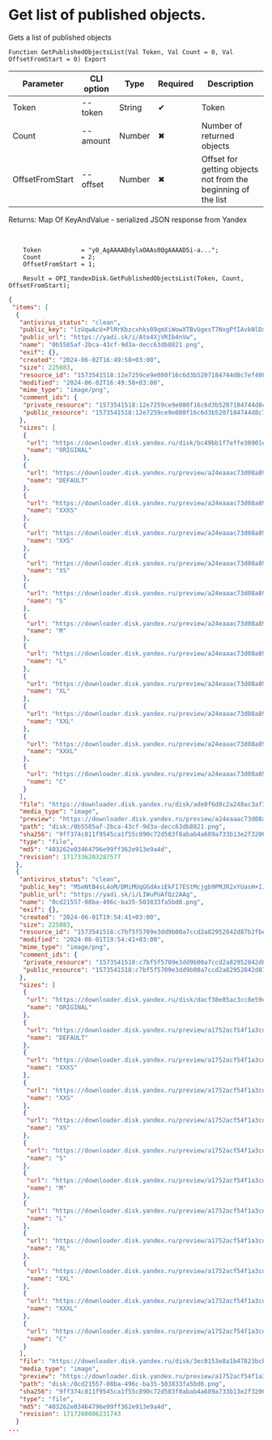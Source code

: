 ﻿---
sidebar_position: 3
---


# Get list of published objects.
 Gets a list of published objects



`Function GetPublishedObjectsList(Val Token, Val Count = 0, Val OffsetFromStart = 0) Export`

  | Parameter | CLI option | Type | Required | Description |
  |-|-|-|-|-|
  | Token | --token | String | &#x2714; | Token |
  | Count | --amount | Number | &#x2716; | Number of returned objects |
  | OffsetFromStart | --offset | Number | &#x2716; | Offset for getting objects not from the beginning of the list |

  
  Returns:  Map Of KeyAndValue - serialized JSON response from Yandex

<br/>




```bsl title="1C:Enterprise/OneScript code example"
    Token           = "y0_AgAAAABdylaOAAs0QgAAAAD5i-a...";
    Count           = 2;
    OffsetFromStart = 1;

    Result = OPI_YandexDisk.GetPublishedObjectsList(Token, Count, OffsetFromStart);
```
 



```json title="Result"
{
 "items": [
  {
   "antivirus_status": "clean",
   "public_key": "lzUqwAcU+PlMrKbzcxhks09qmXiWowXTBvUgesT7NxgPfIAvkNlDx1N5dnN4RI6hq/J6bpmRyOJonT3VoXnDag==",
   "public_url": "https://yadi.sk/i/Ato4XjVRIb4nVw",
   "name": "0b5585af-2bca-43cf-9d3a-decc63db8821.png",
   "exif": {},
   "created": "2024-06-02T16:49:58+03:00",
   "size": 225883,
   "resource_id": "1573541518:12e7259ce9e080f16c6d3b5207184744d8c7ef4084fee37e6f8aa72906003f9f",
   "modified": "2024-06-02T16:49:58+03:00",
   "mime_type": "image/png",
   "comment_ids": {
    "private_resource": "1573541518:12e7259ce9e080f16c6d3b5207184744d8c7ef4084fee37e6f8aa72906003f9f",
    "public_resource": "1573541518:12e7259ce9e080f16c6d3b5207184744d8c7ef4084fee37e6f8aa72906003f9f"
   },
   "sizes": [
    {
     "url": "https://downloader.disk.yandex.ru/disk/bc49bb1f7effe30901e699dd768858235d36ef301089f79eaf069259175f2e01/670656c5/gwThwhLBKYvLhQCNnqAHituHMr72DpUpd6C6-9w911vW8ivir0rElI21oNjVEQFTesbLx_asncX9gQFzcTfYww%3D%3D?uid=1573541518&filename=0b5585af-2bca-43cf-9d3a-decc63db8821.png&disposition=inline&hash=&limit=0&content_type=image%2Fpng&owner_uid=1573541518&fsize=225883&hid=7c41e6147b7dd41ea3cc2d615f42bcb7&media_type=image&tknv=v2&etag=403262e03464796e99ff362e913e9a4d",
     "name": "ORIGINAL"
    },
    {
     "url": "https://downloader.disk.yandex.ru/preview/a24eaaac73d08a894eba2cc6ddee821b76f6d5878e011583921f5f629baa59d6/inf/agGl7FsmrZi_rLwSr_YZE-iLFMsE0Kg4uy9w7SmAoFzz2voeU1keULK7rWnCo1I_pYaH_RrgTTgD4CfIchHW3Q%3D%3D?uid=1573541518&filename=0b5585af-2bca-43cf-9d3a-decc63db8821.png&disposition=inline&hash=&limit=0&content_type=image%2Fpng&owner_uid=1573541518&tknv=v2",
     "name": "DEFAULT"
    },
    {
     "url": "https://downloader.disk.yandex.ru/preview/a24eaaac73d08a894eba2cc6ddee821b76f6d5878e011583921f5f629baa59d6/inf/agGl7FsmrZi_rLwSr_YZE-iLFMsE0Kg4uy9w7SmAoFzz2voeU1keULK7rWnCo1I_pYaH_RrgTTgD4CfIchHW3Q%3D%3D?uid=1573541518&filename=0b5585af-2bca-43cf-9d3a-decc63db8821.png&disposition=inline&hash=&limit=0&content_type=image%2Fpng&owner_uid=1573541518&tknv=v2&size=XXXS&crop=0",
     "name": "XXXS"
    },
    {
     "url": "https://downloader.disk.yandex.ru/preview/a24eaaac73d08a894eba2cc6ddee821b76f6d5878e011583921f5f629baa59d6/inf/agGl7FsmrZi_rLwSr_YZE-iLFMsE0Kg4uy9w7SmAoFzz2voeU1keULK7rWnCo1I_pYaH_RrgTTgD4CfIchHW3Q%3D%3D?uid=1573541518&filename=0b5585af-2bca-43cf-9d3a-decc63db8821.png&disposition=inline&hash=&limit=0&content_type=image%2Fpng&owner_uid=1573541518&tknv=v2&size=XXS&crop=0",
     "name": "XXS"
    },
    {
     "url": "https://downloader.disk.yandex.ru/preview/a24eaaac73d08a894eba2cc6ddee821b76f6d5878e011583921f5f629baa59d6/inf/agGl7FsmrZi_rLwSr_YZE-iLFMsE0Kg4uy9w7SmAoFzz2voeU1keULK7rWnCo1I_pYaH_RrgTTgD4CfIchHW3Q%3D%3D?uid=1573541518&filename=0b5585af-2bca-43cf-9d3a-decc63db8821.png&disposition=inline&hash=&limit=0&content_type=image%2Fpng&owner_uid=1573541518&tknv=v2&size=XS&crop=0",
     "name": "XS"
    },
    {
     "url": "https://downloader.disk.yandex.ru/preview/a24eaaac73d08a894eba2cc6ddee821b76f6d5878e011583921f5f629baa59d6/inf/agGl7FsmrZi_rLwSr_YZE-iLFMsE0Kg4uy9w7SmAoFzz2voeU1keULK7rWnCo1I_pYaH_RrgTTgD4CfIchHW3Q%3D%3D?uid=1573541518&filename=0b5585af-2bca-43cf-9d3a-decc63db8821.png&disposition=inline&hash=&limit=0&content_type=image%2Fpng&owner_uid=1573541518&tknv=v2&size=S&crop=0",
     "name": "S"
    },
    {
     "url": "https://downloader.disk.yandex.ru/preview/a24eaaac73d08a894eba2cc6ddee821b76f6d5878e011583921f5f629baa59d6/inf/agGl7FsmrZi_rLwSr_YZE-iLFMsE0Kg4uy9w7SmAoFzz2voeU1keULK7rWnCo1I_pYaH_RrgTTgD4CfIchHW3Q%3D%3D?uid=1573541518&filename=0b5585af-2bca-43cf-9d3a-decc63db8821.png&disposition=inline&hash=&limit=0&content_type=image%2Fpng&owner_uid=1573541518&tknv=v2&size=M&crop=0",
     "name": "M"
    },
    {
     "url": "https://downloader.disk.yandex.ru/preview/a24eaaac73d08a894eba2cc6ddee821b76f6d5878e011583921f5f629baa59d6/inf/agGl7FsmrZi_rLwSr_YZE-iLFMsE0Kg4uy9w7SmAoFzz2voeU1keULK7rWnCo1I_pYaH_RrgTTgD4CfIchHW3Q%3D%3D?uid=1573541518&filename=0b5585af-2bca-43cf-9d3a-decc63db8821.png&disposition=inline&hash=&limit=0&content_type=image%2Fpng&owner_uid=1573541518&tknv=v2&size=L&crop=0",
     "name": "L"
    },
    {
     "url": "https://downloader.disk.yandex.ru/preview/a24eaaac73d08a894eba2cc6ddee821b76f6d5878e011583921f5f629baa59d6/inf/agGl7FsmrZi_rLwSr_YZE-iLFMsE0Kg4uy9w7SmAoFzz2voeU1keULK7rWnCo1I_pYaH_RrgTTgD4CfIchHW3Q%3D%3D?uid=1573541518&filename=0b5585af-2bca-43cf-9d3a-decc63db8821.png&disposition=inline&hash=&limit=0&content_type=image%2Fpng&owner_uid=1573541518&tknv=v2&size=XL&crop=0",
     "name": "XL"
    },
    {
     "url": "https://downloader.disk.yandex.ru/preview/a24eaaac73d08a894eba2cc6ddee821b76f6d5878e011583921f5f629baa59d6/inf/agGl7FsmrZi_rLwSr_YZE-iLFMsE0Kg4uy9w7SmAoFzz2voeU1keULK7rWnCo1I_pYaH_RrgTTgD4CfIchHW3Q%3D%3D?uid=1573541518&filename=0b5585af-2bca-43cf-9d3a-decc63db8821.png&disposition=inline&hash=&limit=0&content_type=image%2Fpng&owner_uid=1573541518&tknv=v2&size=XXL&crop=0",
     "name": "XXL"
    },
    {
     "url": "https://downloader.disk.yandex.ru/preview/a24eaaac73d08a894eba2cc6ddee821b76f6d5878e011583921f5f629baa59d6/inf/agGl7FsmrZi_rLwSr_YZE-iLFMsE0Kg4uy9w7SmAoFzz2voeU1keULK7rWnCo1I_pYaH_RrgTTgD4CfIchHW3Q%3D%3D?uid=1573541518&filename=0b5585af-2bca-43cf-9d3a-decc63db8821.png&disposition=inline&hash=&limit=0&content_type=image%2Fpng&owner_uid=1573541518&tknv=v2&size=XXXL&crop=0",
     "name": "XXXL"
    },
    {
     "url": "https://downloader.disk.yandex.ru/preview/a24eaaac73d08a894eba2cc6ddee821b76f6d5878e011583921f5f629baa59d6/inf/agGl7FsmrZi_rLwSr_YZE-iLFMsE0Kg4uy9w7SmAoFzz2voeU1keULK7rWnCo1I_pYaH_RrgTTgD4CfIchHW3Q%3D%3D?uid=1573541518&filename=0b5585af-2bca-43cf-9d3a-decc63db8821.png&disposition=inline&hash=&limit=0&content_type=image%2Fpng&owner_uid=1573541518&tknv=v2&size=S&crop=0",
     "name": "C"
    }
   ],
   "file": "https://downloader.disk.yandex.ru/disk/ade0f6d8c2a248ac3af3f52d3ffded47ff56ed9fefb0773a428bc2549b3926c0/670656c5/gwThwhLBKYvLhQCNnqAHituHMr72DpUpd6C6-9w911vW8ivir0rElI21oNjVEQFTesbLx_asncX9gQFzcTfYww%3D%3D?uid=1573541518&filename=0b5585af-2bca-43cf-9d3a-decc63db8821.png&disposition=attachment&hash=&limit=0&content_type=image%2Fpng&owner_uid=1573541518&fsize=225883&hid=7c41e6147b7dd41ea3cc2d615f42bcb7&media_type=image&tknv=v2&etag=403262e03464796e99ff362e913e9a4d",
   "media_type": "image",
   "preview": "https://downloader.disk.yandex.ru/preview/a24eaaac73d08a894eba2cc6ddee821b76f6d5878e011583921f5f629baa59d6/inf/agGl7FsmrZi_rLwSr_YZE-iLFMsE0Kg4uy9w7SmAoFzz2voeU1keULK7rWnCo1I_pYaH_RrgTTgD4CfIchHW3Q%3D%3D?uid=1573541518&filename=0b5585af-2bca-43cf-9d3a-decc63db8821.png&disposition=inline&hash=&limit=0&content_type=image%2Fpng&owner_uid=1573541518&tknv=v2&size=S&crop=0",
   "path": "disk:/0b5585af-2bca-43cf-9d3a-decc63db8821.png",
   "sha256": "9ff374c811f9545ca1f55c890c72d583f8abab4a689a733b13e2f32069fa330a",
   "type": "file",
   "md5": "403262e03464796e99ff362e913e9a4d",
   "revision": 1717336203287577
  },
  {
   "antivirus_status": "clean",
   "public_key": "MSeNtB4sL4oM/DMiMUqGGdAxiEkFI7EStMcjgb9PMJR2xYUasH+IJFEqziFNXjfRq/J6bpmRyOJonT3VoXnDag==",
   "public_url": "https://yadi.sk/i/LIWuPUAfQz2AAg",
   "name": "0cd21557-08ba-496c-ba35-503833fa5bd6.png",
   "exif": {},
   "created": "2024-06-01T19:54:41+03:00",
   "size": 225883,
   "resource_id": "1573541518:c7bf5f5709e3dd9b00a7ccd2a82952842d87b2fbe03994f9e3db437adb801275",
   "modified": "2024-06-01T19:54:41+03:00",
   "mime_type": "image/png",
   "comment_ids": {
    "private_resource": "1573541518:c7bf5f5709e3dd9b00a7ccd2a82952842d87b2fbe03994f9e3db437adb801275",
    "public_resource": "1573541518:c7bf5f5709e3dd9b00a7ccd2a82952842d87b2fbe03994f9e3db437adb801275"
   },
   "sizes": [
    {
     "url": "https://downloader.disk.yandex.ru/disk/dacf38e85ac3cc8e59cdd6ec7c3ced98d47601318672f40dddb215286b7c42a4/670656c5/gwThwhLBKYvLhQCNnqAHituHMr72DpUpd6C6-9w911vW8ivir0rElI21oNjVEQFTesbLx_asncX9gQFzcTfYww%3D%3D?uid=1573541518&filename=0cd21557-08ba-496c-ba35-503833fa5bd6.png&disposition=inline&hash=&limit=0&content_type=image%2Fpng&owner_uid=1573541518&fsize=225883&hid=7c41e6147b7dd41ea3cc2d615f42bcb7&media_type=image&tknv=v2&etag=403262e03464796e99ff362e913e9a4d",
     "name": "ORIGINAL"
    },
    {
     "url": "https://downloader.disk.yandex.ru/preview/a1752acf54f1a3cdcc545523e57f3b56de1e78d4ab8bbb608152445a2202b043/inf/agGl7FsmrZi_rLwSr_YZE-iLFMsE0Kg4uy9w7SmAoFzz2voeU1keULK7rWnCo1I_pYaH_RrgTTgD4CfIchHW3Q%3D%3D?uid=1573541518&filename=0cd21557-08ba-496c-ba35-503833fa5bd6.png&disposition=inline&hash=&limit=0&content_type=image%2Fpng&owner_uid=1573541518&tknv=v2",
     "name": "DEFAULT"
    },
    {
     "url": "https://downloader.disk.yandex.ru/preview/a1752acf54f1a3cdcc545523e57f3b56de1e78d4ab8bbb608152445a2202b043/inf/agGl7FsmrZi_rLwSr_YZE-iLFMsE0Kg4uy9w7SmAoFzz2voeU1keULK7rWnCo1I_pYaH_RrgTTgD4CfIchHW3Q%3D%3D?uid=1573541518&filename=0cd21557-08ba-496c-ba35-503833fa5bd6.png&disposition=inline&hash=&limit=0&content_type=image%2Fpng&owner_uid=1573541518&tknv=v2&size=XXXS&crop=0",
     "name": "XXXS"
    },
    {
     "url": "https://downloader.disk.yandex.ru/preview/a1752acf54f1a3cdcc545523e57f3b56de1e78d4ab8bbb608152445a2202b043/inf/agGl7FsmrZi_rLwSr_YZE-iLFMsE0Kg4uy9w7SmAoFzz2voeU1keULK7rWnCo1I_pYaH_RrgTTgD4CfIchHW3Q%3D%3D?uid=1573541518&filename=0cd21557-08ba-496c-ba35-503833fa5bd6.png&disposition=inline&hash=&limit=0&content_type=image%2Fpng&owner_uid=1573541518&tknv=v2&size=XXS&crop=0",
     "name": "XXS"
    },
    {
     "url": "https://downloader.disk.yandex.ru/preview/a1752acf54f1a3cdcc545523e57f3b56de1e78d4ab8bbb608152445a2202b043/inf/agGl7FsmrZi_rLwSr_YZE-iLFMsE0Kg4uy9w7SmAoFzz2voeU1keULK7rWnCo1I_pYaH_RrgTTgD4CfIchHW3Q%3D%3D?uid=1573541518&filename=0cd21557-08ba-496c-ba35-503833fa5bd6.png&disposition=inline&hash=&limit=0&content_type=image%2Fpng&owner_uid=1573541518&tknv=v2&size=XS&crop=0",
     "name": "XS"
    },
    {
     "url": "https://downloader.disk.yandex.ru/preview/a1752acf54f1a3cdcc545523e57f3b56de1e78d4ab8bbb608152445a2202b043/inf/agGl7FsmrZi_rLwSr_YZE-iLFMsE0Kg4uy9w7SmAoFzz2voeU1keULK7rWnCo1I_pYaH_RrgTTgD4CfIchHW3Q%3D%3D?uid=1573541518&filename=0cd21557-08ba-496c-ba35-503833fa5bd6.png&disposition=inline&hash=&limit=0&content_type=image%2Fpng&owner_uid=1573541518&tknv=v2&size=S&crop=0",
     "name": "S"
    },
    {
     "url": "https://downloader.disk.yandex.ru/preview/a1752acf54f1a3cdcc545523e57f3b56de1e78d4ab8bbb608152445a2202b043/inf/agGl7FsmrZi_rLwSr_YZE-iLFMsE0Kg4uy9w7SmAoFzz2voeU1keULK7rWnCo1I_pYaH_RrgTTgD4CfIchHW3Q%3D%3D?uid=1573541518&filename=0cd21557-08ba-496c-ba35-503833fa5bd6.png&disposition=inline&hash=&limit=0&content_type=image%2Fpng&owner_uid=1573541518&tknv=v2&size=M&crop=0",
     "name": "M"
    },
    {
     "url": "https://downloader.disk.yandex.ru/preview/a1752acf54f1a3cdcc545523e57f3b56de1e78d4ab8bbb608152445a2202b043/inf/agGl7FsmrZi_rLwSr_YZE-iLFMsE0Kg4uy9w7SmAoFzz2voeU1keULK7rWnCo1I_pYaH_RrgTTgD4CfIchHW3Q%3D%3D?uid=1573541518&filename=0cd21557-08ba-496c-ba35-503833fa5bd6.png&disposition=inline&hash=&limit=0&content_type=image%2Fpng&owner_uid=1573541518&tknv=v2&size=L&crop=0",
     "name": "L"
    },
    {
     "url": "https://downloader.disk.yandex.ru/preview/a1752acf54f1a3cdcc545523e57f3b56de1e78d4ab8bbb608152445a2202b043/inf/agGl7FsmrZi_rLwSr_YZE-iLFMsE0Kg4uy9w7SmAoFzz2voeU1keULK7rWnCo1I_pYaH_RrgTTgD4CfIchHW3Q%3D%3D?uid=1573541518&filename=0cd21557-08ba-496c-ba35-503833fa5bd6.png&disposition=inline&hash=&limit=0&content_type=image%2Fpng&owner_uid=1573541518&tknv=v2&size=XL&crop=0",
     "name": "XL"
    },
    {
     "url": "https://downloader.disk.yandex.ru/preview/a1752acf54f1a3cdcc545523e57f3b56de1e78d4ab8bbb608152445a2202b043/inf/agGl7FsmrZi_rLwSr_YZE-iLFMsE0Kg4uy9w7SmAoFzz2voeU1keULK7rWnCo1I_pYaH_RrgTTgD4CfIchHW3Q%3D%3D?uid=1573541518&filename=0cd21557-08ba-496c-ba35-503833fa5bd6.png&disposition=inline&hash=&limit=0&content_type=image%2Fpng&owner_uid=1573541518&tknv=v2&size=XXL&crop=0",
     "name": "XXL"
    },
    {
     "url": "https://downloader.disk.yandex.ru/preview/a1752acf54f1a3cdcc545523e57f3b56de1e78d4ab8bbb608152445a2202b043/inf/agGl7FsmrZi_rLwSr_YZE-iLFMsE0Kg4uy9w7SmAoFzz2voeU1keULK7rWnCo1I_pYaH_RrgTTgD4CfIchHW3Q%3D%3D?uid=1573541518&filename=0cd21557-08ba-496c-ba35-503833fa5bd6.png&disposition=inline&hash=&limit=0&content_type=image%2Fpng&owner_uid=1573541518&tknv=v2&size=XXXL&crop=0",
     "name": "XXXL"
    },
    {
     "url": "https://downloader.disk.yandex.ru/preview/a1752acf54f1a3cdcc545523e57f3b56de1e78d4ab8bbb608152445a2202b043/inf/agGl7FsmrZi_rLwSr_YZE-iLFMsE0Kg4uy9w7SmAoFzz2voeU1keULK7rWnCo1I_pYaH_RrgTTgD4CfIchHW3Q%3D%3D?uid=1573541518&filename=0cd21557-08ba-496c-ba35-503833fa5bd6.png&disposition=inline&hash=&limit=0&content_type=image%2Fpng&owner_uid=1573541518&tknv=v2&size=S&crop=0",
     "name": "C"
    }
   ],
   "file": "https://downloader.disk.yandex.ru/disk/3ec0153e8a1b47823bcb6f3ec073cce37cd6c09c6e025a5426975a7b43a9dacd/670656c5/gwThwhLBKYvLhQCNnqAHituHMr72DpUpd6C6-9w911vW8ivir0rElI21oNjVEQFTesbLx_asncX9gQFzcTfYww%3D%3D?uid=1573541518&filename=0cd21557-08ba-496c-ba35-503833fa5bd6.png&disposition=attachment&hash=&limit=0&content_type=image%2Fpng&owner_uid=1573541518&fsize=225883&hid=7c41e6147b7dd41ea3cc2d615f42bcb7&media_type=image&tknv=v2&etag=403262e03464796e99ff362e913e9a4d",
   "media_type": "image",
   "preview": "https://downloader.disk.yandex.ru/preview/a1752acf54f1a3cdcc545523e57f3b56de1e78d4ab8bbb608152445a2202b043/inf/agGl7FsmrZi_rLwSr_YZE-iLFMsE0Kg4uy9w7SmAoFzz2voeU1keULK7rWnCo1I_pYaH_RrgTTgD4CfIchHW3Q%3D%3D?uid=1573541518&filename=0cd21557-08ba-496c-ba35-503833fa5bd6.png&disposition=inline&hash=&limit=0&content_type=image%2Fpng&owner_uid=1573541518&tknv=v2&size=S&crop=0",
   "path": "disk:/0cd21557-08ba-496c-ba35-503833fa5bd6.png",
   "sha256": "9ff374c811f9545ca1f55c890c72d583f8abab4a689a733b13e2f32069fa330a",
   "type": "file",
   "md5": "403262e03464796e99ff362e913e9a4d",
   "revision": 1717260886231743
  }
...
```
